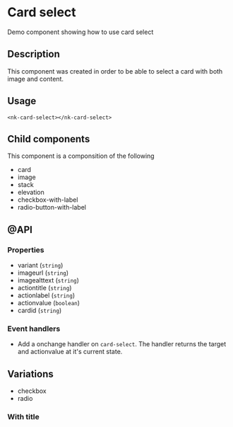 
<Meta title="SOLID/CardSelect" />

# Card select

Demo component showing how to use card select

<Canvas of={Stories.Default} />

## Description

This component was created in order to be able to select a card with both image and content.

## Usage

`<nk-card-select></nk-card-select>`

## Child components

This component is a componsition of the following

- card
- image
- stack
- elevation
- checkbox-with-label
- radio-button-with-label

## @API

### Properties

- variant (`string`)
- imageurl (`string`)
- imagealttext (`string`)
- actiontitle (`string`)
- actionlabel (`string`)
- actionvalue (`boolean`)
- cardid (`string`)

### Event handlers

- Add a onchange handler on `card-select`. The handler returns the target and actionvalue at it's current state.

## Variations

- checkbox
- radio

### With title

<Canvas of={Stories.WithTitle} />
